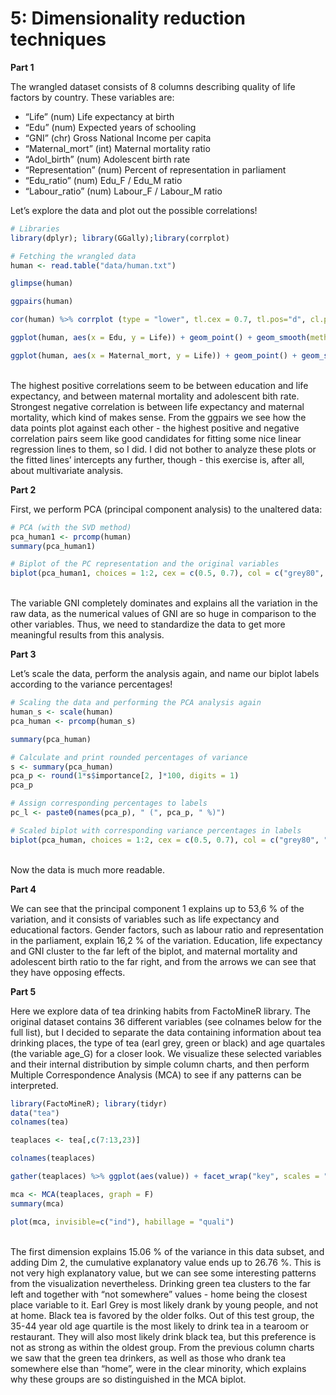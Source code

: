 # 5: Dimensionality reduction techniques

**Part 1**

The wrangled dataset consists of 8 columns describing quality of life factors by country. These variables are:

- "Life"            (num) Life expectancy at birth
- "Edu"             (num) Expected years of schooling
- "GNI"             (chr) Gross National Income per capita
- "Maternal_mort"   (int) Maternal mortality ratio
- "Adol_birth"      (num) Adolescent birth rate
- "Representation"  (num) Percent of representation in parliament
- "Edu_ratio"       (num) Edu_F / Edu_M ratio
- "Labour_ratio"    (num) Labour_F / Labour_M ratio

Let's explore the data and plot out the possible correlations!

```r
# Libraries
library(dplyr); library(GGally);library(corrplot)

# Fetching the wrangled data
human <- read.table("data/human.txt")

glimpse(human)

ggpairs(human)

cor(human) %>% corrplot (type = "lower", tl.cex = 0.7, tl.pos="d", cl.pos="r")

ggplot(human, aes(x = Edu, y = Life)) + geom_point() + geom_smooth(method = "lm") + ggtitle("Education equals life?")

ggplot(human, aes(x = Maternal_mort, y = Life)) + geom_point() + geom_smooth(method = "lm") + ggtitle("Maternal mortality does not equal life.")

```
\
The highest positive correlations seem to be between education and life expectancy, and between maternal mortality and adolescent bith rate. Strongest negative correlation is between life expectancy and maternal mortality, which kind of makes sense. From the ggpairs we see how the data points plot against each other - the highest positive and negative correlation pairs seem like good candidates for fitting some nice linear regression lines to them, so I did. I did not bother to analyze these plots or the fitted lines' intercepts any further, though - this exercise is, after all, about multivariate analysis.

**Part 2**

First, we perform PCA (principal component analysis) to the unaltered data:

```r

# PCA (with the SVD method)
pca_human1 <- prcomp(human)
summary(pca_human1)

# Biplot of the PC representation and the original variables
biplot(pca_human1, choices = 1:2, cex = c(0.5, 0.7), col = c("grey80", "deeppink2"))

```
\
The variable GNI completely dominates and explains all the variation in the raw data, as the numerical values of GNI are so huge in comparison to the other variables. Thus, we need to standardize the data to get more meaningful results from this analysis.

**Part 3**

Let's scale the data, perform the analysis again, and name our biplot labels according to the variance percentages!

```r
# Scaling the data and performing the PCA analysis again
human_s <- scale(human)
pca_human <- prcomp(human_s)

summary(pca_human)

# Calculate and print rounded percentages of variance
s <- summary(pca_human)
pca_p <- round(1*s$importance[2, ]*100, digits = 1)
pca_p

# Assign corresponding percentages to labels
pc_l <- paste0(names(pca_p), " (", pca_p, " %)")

# Scaled biplot with corresponding variance percentages in labels
biplot(pca_human, choices = 1:2, cex = c(0.5, 0.7), col = c("grey80", "deeppink2"), xlab = pc_l[1], ylab = pc_l[2])

```
\
Now the data is much more readable. 


**Part 4**

We can see that the principal component 1 explains up to 53,6 % of the variation, and it consists of variables such as life expectancy and educational factors. Gender factors, such as labour ratio and representation in the parliament, explain 16,2 % of the variation. Education, life expectancy and GNI cluster to the far left of the biplot, and maternal mortality and adolescent birth ratio to the far right, and from the arrows we can see that they have opposing effects.


**Part 5**

Here we explore data of tea drinking habits from FactoMineR library. The original dataset contains 36 different variables (see colnames below for the full list), but I decided to separate the data containing information about tea drinking places, the type of tea (earl grey, green or black) and age quartales (the variable age_G) for a closer look. We visualize these selected variables and their internal distribution by simple column charts, and then perform Multiple Correspondence Analysis (MCA) to see if any patterns can be interpreted. 

```r
library(FactoMineR); library(tidyr)
data("tea")
colnames(tea)

teaplaces <- tea[,c(7:13,23)]

colnames(teaplaces)

gather(teaplaces) %>% ggplot(aes(value)) + facet_wrap("key", scales = "free") + geom_bar() + theme(axis.text.x = element_text(angle = 45, hjust = 1, size = 8))

mca <- MCA(teaplaces, graph = F)
summary(mca)

plot(mca, invisible=c("ind"), habillage = "quali")
```
\
The first dimension explains 15.06 % of the variance in this data subset, and adding Dim 2, the cumulative explanatory value ends up to 26.76 %. This is not very high explanatory value, but we can see some interesting patterns from the visualization nevertheless. Drinking green tea clusters to the far left and together with "not somewhere" values - home being the closest place variable to it. Earl Grey is most likely drank by young people, and not at home. Black tea is favored by the older folks. Out of this test group, the 35-44 year old age quartile is the most likely to drink tea in a tearoom or restaurant. They will also most likely drink black tea, but this preference is not as strong as within the oldest group. From the previous column charts we saw that the green tea drinkers, as well as those who drank tea somewhere else than "home", were in the clear minority, which explains why these groups are so distinguished in the MCA biplot.
